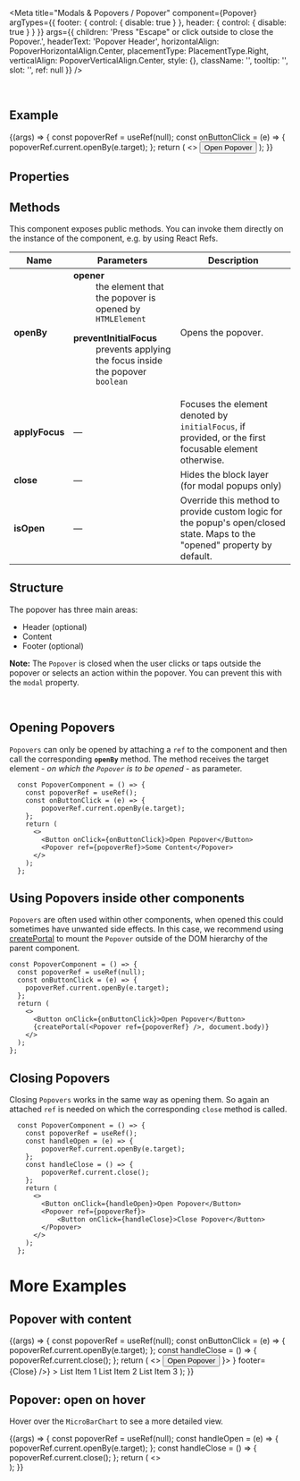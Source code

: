 
<Meta
  title="Modals & Popovers / Popover"
  component={Popover}
  argTypes={{
    footer: { control: { disable: true } },
    header: { control: { disable: true } }
  }}
  args={{
    children: 'Press "Escape" or click outside to close the Popover.',
    headerText: 'Popover Header',
    horizontalAlign: PopoverHorizontalAlign.Center,
    placementType: PlacementType.Right,
    verticalAlign: PopoverVerticalAlign.Center,
    style: {},
    className: '',
    tooltip: '',
    slot: '',
    ref: null
  }}
/>

<DocsHeader />

<br />

## Example

<Canvas>
  <Story name="Default">
    {(args) => {
      const popoverRef = useRef(null);
      const onButtonClick = (e) => {
        popoverRef.current.openBy(e.target);
      };
      return (
        <>
          <Button onClick={onButtonClick}>Open Popover</Button>
          <Popover {...args} ref={popoverRef} />
        </>
      );
    }}
  </Story>
</Canvas>

## Properties

<ArgsTable story="Default" />

## Methods

This component exposes public methods. You can invoke them directly on the instance of the component, e.g. by using React Refs.

| Name           | Parameters                                                                                                                                                                                                                                                                                                                               | Description                                                                                                               |
| -------------- | ---------------------------------------------------------------------------------------------------------------------------------------------------------------------------------------------------------------------------------------------------------------------------------------------------------------------------------------- | ------------------------------------------------------------------------------------------------------------------------- |
| **openBy**     | <dl><dt className="methodText">**opener**</dt><dd className="methodText">the element that the popover is opened by</dd><dd><code>HTMLElement</code></dd></dl><dl><dt className="methodText">**preventInitialFocus**</dt><dd className="methodText">prevents applying the focus inside the popover</dd><dd><code>boolean</code></dd></dl> | Opens the popover.                                                                                                        |
| **applyFocus** | &mdash;                                                                                                                                                                                                                                                                                                                                  | Focuses the element denoted by <code>initialFocus</code>, if provided, or the first focusable element otherwise.          |
| **close**      | &mdash;                                                                                                                                                                                                                                                                                                                                  | Hides the block layer (for modal popups only)                                                                             |
| **isOpen**     | &mdash;                                                                                                                                                                                                                                                                                                                                  | Override this method to provide custom logic for the popup's open/closed state. Maps to the "opened" property by default. |

## Structure

The popover has three main areas:

- Header (optional)
- Content
- Footer (optional)

**Note:** The `Popover` is closed when the user clicks or taps outside the popover or selects an action within the popover. You can prevent this with the `modal` property.

<br />

## Opening Popovers

`Popovers` can only be opened by attaching a `ref` to the component and then call the corresponding **`openBy`** method. The method receives the target element - _on which the `Popover` is to be opened_ - as parameter.

```JSX
  const PopoverComponent = () => {
    const popoverRef = useRef();
    const onButtonClick = (e) => {
        popoverRef.current.openBy(e.target);
    };
    return (
      <>
        <Button onClick={onButtonClick}>Open Popover</Button>
        <Popover ref={popoverRef}>Some Content</Popover>
      </>
    );
  };
```

## Using Popovers inside other components

`Popovers` are often used within other components, when opened this could sometimes have unwanted side effects.
In this case, we recommend using [createPortal](https://reactjs.org/docs/portals.html) to mount the `Popover` outside of the DOM hierarchy of the parent component.

```JSX
const PopoverComponent = () => {
  const popoverRef = useRef(null);
  const onButtonClick = (e) => {
    popoverRef.current.openBy(e.target);
  };
  return (
    <>
      <Button onClick={onButtonClick}>Open Popover</Button>
      {createPortal(<Popover ref={popoverRef} />, document.body)}
    </>
  );
};
```

## Closing Popovers

Closing `Popovers` works in the same way as opening them. So again an attached `ref` is needed on which the corresponding `close` method is called.

```JSX
  const PopoverComponent = () => {
    const popoverRef = useRef();
    const handleOpen = (e) => {
        popoverRef.current.openBy(e.target);
    };
    const handleClose = () => {
        popoverRef.current.close();
    };
    return (
      <>
        <Button onClick={handleOpen}>Open Popover</Button>
        <Popover ref={popoverRef}>
            <Button onClick={handleClose}>Close Popover</Button>
        </Popover>
      </>
    );
  };
```

# More Examples

## Popover with content

<Canvas>
  <Story name="with content">
    {(args) => {
      const popoverRef = useRef(null);
      const onButtonClick = (e) => {
        popoverRef.current.openBy(e.target);
      };
      const handleClose = () => {
        popoverRef.current.close();
      };
      return (
        <>
          <Button onClick={onButtonClick}>Open Popover</Button>
          <Popover
            {...args}
            ref={popoverRef}
            header={
              <Bar endContent={<Icon name="settings" />}>
                <Title>Popover</Title>
              </Bar>
            }
            footer={<Bar endContent={<Button onClick={handleClose}>Close</Button>} />}
          >
            <List style={{ width: '200px' }}>
              <StandardListItem info="3">List Item 1</StandardListItem>
              <StandardListItem info="2">List Item 2</StandardListItem>
              <StandardListItem info="1">List Item 3</StandardListItem>
            </List>
          </Popover>
        </>
      );
    }}
  </Story>
</Canvas>

## Popover: open on hover

Hover over the `MicroBarChart` to see a more detailed view.

<Canvas>
  <Story name="open on hover">
    {(args) => {
      const popoverRef = useRef(null);
      const handleOpen = (e) => {
        popoverRef.current.openBy(e.target);
      };
      const handleClose = () => {
        popoverRef.current.close();
      };
      return (
        <>
          <div onMouseEnter={handleOpen} onMouseLeave={handleClose} style={{ width: '120px' }}>
            <MicroBarChart
              style={{ height: '70px' }}
              dimension={{
                accessor: 'name'
              }}
              measure={{
                accessor: 'data'
              }}
              dataset={[
                {
                  name: 'January',
                  data: 100
                },
                {
                  name: 'February',
                  data: 300
                },
                {
                  name: 'March',
                  data: 530
                }
              ]}
            />
          </div>
          <Popover {...args} ref={popoverRef} headerText="Detailed Chart View">
            <BarChart
              style={{ height: '400px', width: '300px' }}
              dimensions={[
                {
                  accessor: 'name'
                }
              ]}
              measures={[
                {
                  accessor: 'data'
                }
              ]}
              dataset={[
                {
                  name: 'January',
                  data: 100
                },
                {
                  name: 'February',
                  data: 300
                },
                {
                  name: 'March',
                  data: 530
                },
                {
                  name: 'April',
                  data: 450
                },
                {
                  name: 'May',
                  data: 420
                },
                {
                  name: 'June',
                  data: 455
                },
                {
                  name: 'July',
                  data: 300
                },
                {
                  name: 'August',
                  data: 70
                },
                {
                  name: 'September',
                  data: 220
                },
                {
                  name: 'October',
                  data: 350
                },
                {
                  name: 'November',
                  data: 415
                },
                {
                  name: 'December',
                  data: 350
                }
              ]}
            />
          </Popover>
        </>
      );
    }}
  </Story>
</Canvas>
